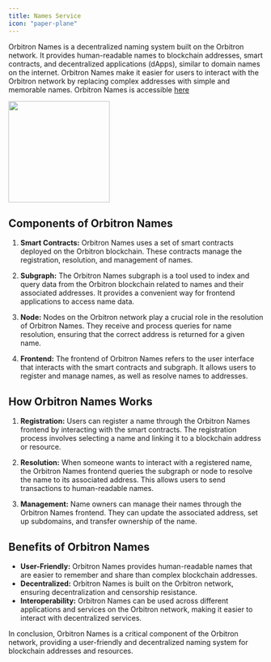 ```yaml
---
title: Names Service
icon: "paper-plane"
---
```

Orbitron Names is a decentralized naming system built on the Orbitron network. It provides human-readable names to blockchain addresses, smart contracts, and decentralized applications (dApps), similar to domain names on the internet. Orbitron Names make it easier for users to interact with the Orbitron network by replacing complex addresses with simple and memorable names. Orbitron Names is accessible [here](https://names.orbitron.network)

<img height="200" src="/images/app/3.png" />

## Components of Orbitron Names

1. **Smart Contracts:** Orbitron Names uses a set of smart contracts deployed on the Orbitron blockchain. These contracts manage the registration, resolution, and management of names.

2. **Subgraph:** The Orbitron Names subgraph is a tool used to index and query data from the Orbitron blockchain related to names and their associated addresses. It provides a convenient way for frontend applications to access name data.

3. **Node:** Nodes on the Orbitron network play a crucial role in the resolution of Orbitron Names. They receive and process queries for name resolution, ensuring that the correct address is returned for a given name.

4. **Frontend:** The frontend of Orbitron Names refers to the user interface that interacts with the smart contracts and subgraph. It allows users to register and manage names, as well as resolve names to addresses.

## How Orbitron Names Works

1. **Registration:** Users can register a name through the Orbitron Names frontend by interacting with the smart contracts. The registration process involves selecting a name and linking it to a blockchain address or resource.

2. **Resolution:** When someone wants to interact with a registered name, the Orbitron Names frontend queries the subgraph or node to resolve the name to its associated address. This allows users to send transactions to human-readable names.

3. **Management:** Name owners can manage their names through the Orbitron Names frontend. They can update the associated address, set up subdomains, and transfer ownership of the name.

## Benefits of Orbitron Names

- **User-Friendly:** Orbitron Names provides human-readable names that are easier to remember and share than complex blockchain addresses.
- **Decentralized:** Orbitron Names is built on the Orbitron network, ensuring decentralization and censorship resistance.
- **Interoperability:** Orbitron Names can be used across different applications and services on the Orbitron network, making it easier to interact with decentralized services.

In conclusion, Orbitron Names is a critical component of the Orbitron network, providing a user-friendly and decentralized naming system for blockchain addresses and resources.
